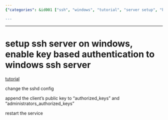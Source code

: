 ```yaml
---
{"categories": &id001 ["ssh", "windows", "tutorial", "server setup", "key-based authentication", "sshd config", "security"], "category": "Networking", "date": "2023-02-15 05:09:15", "description": "This article provides a step-by-step guide on how to install and configure an SSH server on Windows, secure it with key-based authentication, and customize the SSHD configuration.", "tags": *id001, "title": "setup ssh server on windows, enable key based authentication to windows ssh server"}

---
```


------

# setup ssh server on windows, enable key based authentication to windows ssh server

[tutorial](https://woshub.com/using-ssh-key-based-authentication-on-windows/)

change the sshd config

append the client's public key to "authorized_keys" and "administrators_authorized_keys"

restart the service

